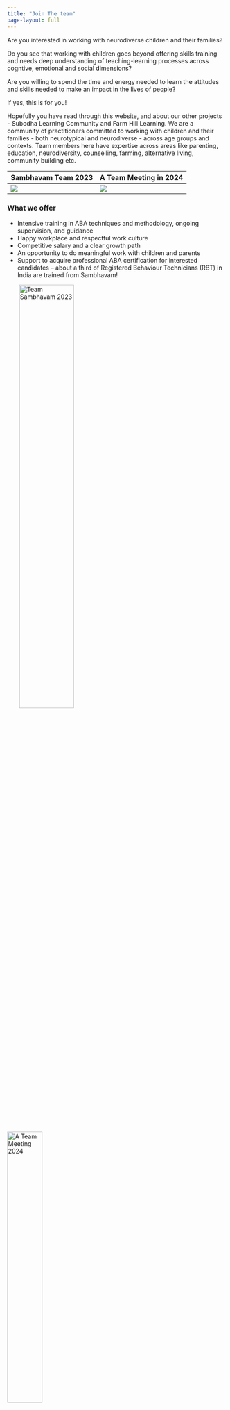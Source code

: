 ```yaml
---
title: "Join The team"
page-layout: full
---
```


Are you interested in working with neurodiverse children and their families?

Do you see that working with children goes beyond offering skills training and needs deep understanding of teaching-learning processes across cogntive, emotional and social dimensions?

Are you willing to spend the time and energy needed to learn the attitudes and skills needed to make an impact in the lives of people?

If yes, this is for you! 

Hopefully you have read through this website, and about our other projects - Subodha Learning Community and Farm Hill Learning. We are a community of practitioners committed to working with children and their families - both neurotypical and neurodiverse - across age groups and contexts. Team members here have expertise across areas like parenting, education, neurodiversity, counselling, farming, alternative living, community building etc. 

| Sambhavam Team 2023      | A Team Meeting in 2024    |
|----                      |----                       |
|![](team1.jpg)            |![](team2.jpg)             |




### What we offer

* Intensive training in ABA techniques and methodology, ongoing supervision, and guidance
* Happy workplace and respectful work culture
* Competitive salary and a clear growth path
* An opportunity to do meaningful work with children and parents
* Support to acquire professional ABA certification for interested candidates – about a third of Registered Behaviour Technicians (RBT) in India are trained from Sambhavam! 


<p float="right">
    &nbsp;&nbsp;&nbsp;&nbsp;&nbsp;&nbsp;
  <img src="team1.jpg" width="50%" title="Team Sambhavam 2023"/>
  &nbsp;&nbsp;&nbsp;&nbsp;&nbsp;&nbsp;
  <img src="team2.jpg" width="40%" title="A Team Meeting 2024"/> 
</p>

### What you will do

* Learn ABA techniques and implement an Individual Education Plan
* Design and prepare educational activities and material for the children
* Accompany children on field trips and outdoor activities
* Participate in awareness programs and other activities related to autism
* Over a period of time, acquire skills in other related areas

### What we are looking for

* Fresh Graduates/Post-graduates from Psychology/Social Work/ any other discipline, interested in working with autism
* Interest and passion for working with children
* Reliability and consistency - longer time committment to working in this space
* Enthusiasm and energy
* Excellent English communication




